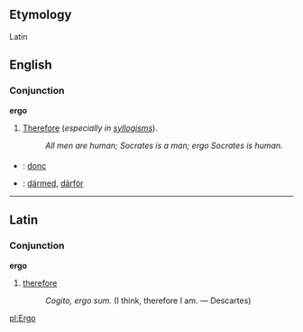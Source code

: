 ==Etymology==
Latin

==English==
===Conjunction===
'''ergo'''

# [[Therefore]] (''especially in [[syllogism]]s'').
#:''All men are human; Socrates is a man; ergo Socrates is human.''

===={{trans}}====

* {{fr}} : [[donc]]
* {{sv}} : [[därmed]], [[därför]]

----
==Latin==
===Conjunction===
'''ergo'''

# [[therefore]]
#: ''Cogito, ergo sum.'' (I think, therefore I am. &mdash; Descartes)

[[pl:Ergo]]